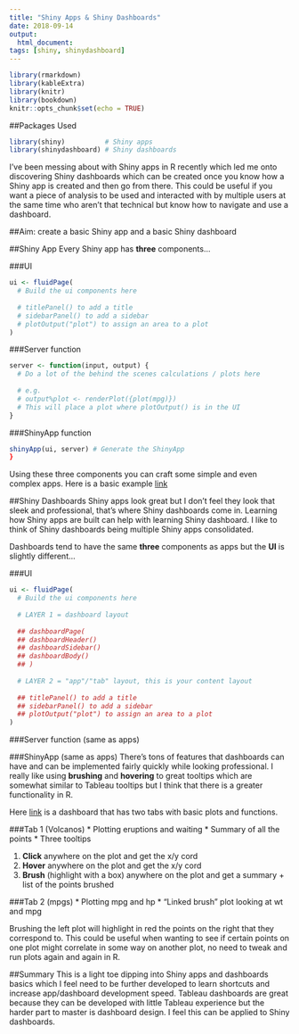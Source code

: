 ```yaml
---
title: "Shiny Apps & Shiny Dashboards"
date: 2018-09-14
output: 
  html_document:
tags: [shiny, shinydashboard]
---
```


```r
library(rmarkdown)
library(kableExtra)
library(knitr)
library(bookdown)
knitr::opts_chunk$set(echo = TRUE)
```

##Packages Used
```r
library(shiny)          # Shiny apps
library(shinydashboard) # Shiny dashboards
```

I've been messing about with Shiny apps in R recently which led me onto discovering Shiny dashboards which can be created once you know how a Shiny app is created and then go from there. This could be useful if you want a piece of analysis to be used and interacted with by multiple users at the same time who aren't that technical but know how to navigate and use a dashboard. 

##Aim: create a basic Shiny app and a basic Shiny dashboard

##Shiny App
Every Shiny app has **three** components...

###UI
```r
ui <- fluidPage(
  # Build the ui components here
  
  # titlePanel() to add a title
  # sidebarPanel() to add a sidebar
  # plotOutput("plot") to assign an area to a plot
)
```

###Server function
```r
server <- function(input, output) {
  # Do a lot of the behind the scenes calculations / plots here
  
  # e.g.
  # output%plot <- renderPlot({plot(mpg)})
  # This will place a plot where plotOutput() is in the UI
}
```

###ShinyApp function
```r
shinyApp(ui, server) # Generate the ShinyApp
}
```

Using these three components you can craft some simple and even complex apps. Here is a basic example [link](http://lionmod.shinyapps.io/BasicShinyApp)

##Shiny Dashboards
Shiny apps look great but I don't feel they look that sleek and professional, that's where Shiny dashboards come in. Learning how Shiny apps are built can help with learning Shiny dashboard. I like to think of Shiny dashboards being multiple Shiny apps consolidated.

Dashboards tend to have the same **three** components as apps but the **UI** is slightly different...

###UI
```r
ui <- fluidPage(
  # Build the ui components here
  
  # LAYER 1 = dashboard layout
  
  ## dashboardPage(
  ## dashboardHeader()
  ## dashboardSidebar()
  ## dashboardBody()
  ## )
  
  # LAYER 2 = "app"/"tab" layout, this is your content layout
  
  ## titlePanel() to add a title
  ## sidebarPanel() to add a sidebar
  ## plotOutput("plot") to assign an area to a plot
)
```

###Server function (same as apps)

###ShinyApp (same as apps)
There's tons of features that dashboards can have and can be implemented fairly quickly while looking professional. I really like using **brushing** and **hovering** to great tooltips which are somewhat similar to Tableau tooltips but I think that there is a greater functionality in R.

Here [link](https://lionmod.shinyapps.io/BasicDashboard/) is a dashboard that has two tabs with basic plots and functions.

###Tab 1 (Volcanos)
* Plotting eruptions and waiting
* Summary of all the points
* Three tooltips

1. **Click** anywhere on the plot and get the x/y cord
2. **Hover** anywhere on the plot and get the x/y cord
3. **Brush** (highlight with a box) anywhere on the plot and get a summary + list of the points brushed

###Tab 2 (mpgs)
* Plotting mpg and hp
* "Linked brush" plot looking at wt and mpg

Brushing the left plot will highlight in red the points on the right that they correspond to. This could be useful when wanting to see if certain points on one plot might correlate in some way on another plot, no need to tweak and run plots again and again in R.


##Summary
This is a light toe dipping into Shiny apps and dashboards basics which I feel need to be further developed to learn shortcuts and increase app/dashboard development speed. Tableau dashboards are great because they can be developed with little Tableau experience but the harder part to master is dashboard design. I feel this can be applied to Shiny dashboards.
